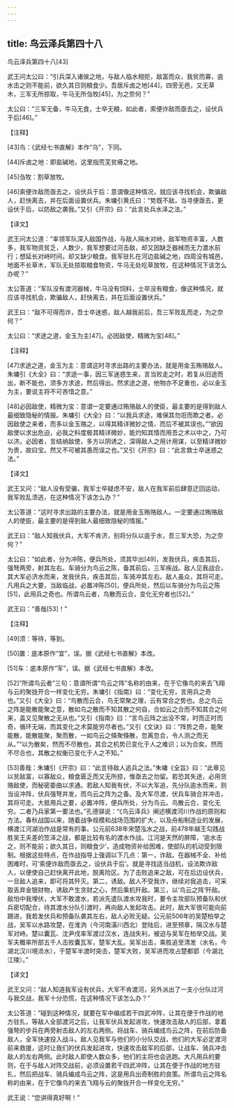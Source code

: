 ```yaml
---
---
---
```

title: 鸟云泽兵第四十八
---



鸟云泽兵第四十八[43]


武王问太公曰：“引兵深入诸侯之地，与敌人临水相拒，敌富而众，我贫而寡，逾水击之则不能前，欲久其日则粮食少。吾居斥卤之地[44]，四旁无邑，又无草木，三军无所掠取，牛马无所刍牧[45]，为之奈何？”

太公曰：“三军无备，牛马无食，士卒无粮，如此者，索便诈敌而亟去之，设伏兵于后[46]。”

【注释】

[43]鸟：《武经七书直解》本作“乌”，下同。

[44]斥卤之地：即盐碱地，这里指荒芜贫瘠之地。

[45]刍牧：割草放牧。

[46]索便诈敌而亟去之，设伏兵于后：意谓像这种情况，就应该寻找机会，欺骗敌人，赶快离去，并在后面设置伏兵。朱墉引黄氏曰：“势既不敌，当寻便亟去，更设伏于后，以防敌之袭我。”又引《开宗》曰：“此言处兵水泽之法。”

【译文】

武王问太公道：“率领军队深入敌国作战，与敌人隔水对峙，敌军物资丰富，人数多，我军物资贫乏，人数少，我军想要过河击敌，却又因缺乏器械而无力渡水前行；想延长对峙时间，却又缺少粮食。我军驻扎在河边盐碱之地，四周没有城邑，地面不长草木，军队无处掠取粮食物资，牛马无处吃草放牧，在这种情况下该怎么办呢？”

太公答道：“军队没有渡河器械，牛马没有饲料，士卒没有粮食，像这种情况，就应该寻找机会，欺骗敌人，赶快离去，并在后面设置伏兵。”



武王曰：“敌不可得而诈，吾士卒迷惑，敌人越我前后，吾三军败乱而走，为之奈何？”

太公曰：“求途之道，金玉为主[47]。必因敌使，精微为宝[48]。”

【注释】

[47]求途之道，金玉为主：意谓这时寻求出路的主要办法，就是用金玉贿赂敌人。朱墉引《大全》曰：“求途一事，因三军迷惑生来，言当败走之时，若复从旧途而出，断不能也，须多方求途，然后得出。然求途之道，他物亦不足重也，必以金玉为主，要说主将不可吝惜之意。”

[48]必因敌使，精微为宝：意谓一定要通过贿赂敌人的使臣，最主要的是得到敌人最细致隐秘的情报。朱墉引《大全》曰：“以我兵求途，难保其勿诳而欺之者。必因敌使之来者，而多以金玉赂之，以得其精详微妙之情，而后不被其误也。”“欲因敌使以求出危迫，必我之料度极其精详微妙，能灼知其情而用吾之术以中之，乃可以济。必因者，言结纳敌使，多方以阴诱之，深得敌人之用计用谋，以至精详微妙为贵，故曰宝。然又不可被其愚而误之也。”又引《开宗》曰：“此言救士卒迷惑之法。”

【译文】

武王又问：“敌人没有受骗，我军士卒疑虑不安，敌人在我军前后肆意迂回运动，我军败乱溃逃，在这种情况下该怎么办？”

太公答道：“这时寻求出路的主要办法，就是用金玉贿赂敌人。一定要通过贿赂敌人的使臣，最主要的是得到敌人最细致隐秘的情报。”



武王曰：“敌人知我伏兵，大军不肯济，别将分队以逾于水，吾三军大恐，为之奈何？”

太公曰：“如此者，分为冲陈，便兵所处，须其毕出[49]，发我伏兵，疾击其后，强弩两旁，射其左右。车骑分为鸟云之陈，备其前后，三军疾战。敌人见我战合，其大军必济水而来，发我伏兵，疾击其后，车骑冲其左右。敌人虽众，其将可走。凡用兵之大要，当敌临战，必置冲陈[50]，便兵所处，然后以车骑分为鸟云之陈[51]，此用兵之奇也。所谓鸟云者，鸟散而云合，变化无穷者也[52]。”

武王曰：“善哉[53]！”

【注释】

[49]须：等待，等到。

[50]置：底本原作“宜”，误。据《武经七书直解》本改。

[51]车：底本原作“军”，误。据《武经七书直解》本改。

[52]“所谓鸟云者”三句：意谓所谓“鸟云之阵”名称的由来，在于它像鸟的来去飞翔与云的聚拢开合一样变化无穷。朱墉引《指南》曰：“变化无穷，言用兵之奇也。”又引《大全》曰：“鸟散而云合，鸟无常聚之理，云有常合之势也。总之鸟云之阵是能散能聚之意，散如鸟之散而不知其散之何自，合如云之合而不知其合之何来，盖又见聚散之无从也。”又引《指南》曰：“言鸟云阵之出没不常，时而正时而奇，循环无端，而其变化之术莫能穷尽者也。”又引《文诀》曰：“阵势之奇，能聚能散，能散能聚，聚而散，一如鸟云之倏聚倏散，忽离忽合，令人测之而无从。”“以为散矣，然而不尽散也，其合之机势已变化于人之难识；以为合矣，然而不尽合也，其散之权衡已变化于人之不知。”

[53]善哉：朱墉引《开宗》曰：“此言待敌人追兵之法。”朱墉《全旨》曰：“此章见以贫敌富，以寡敌众，粮食匮乏而又无所掠，惟亟去之勿留。若恐其失途，必用货赂敌使，而秘密委曲以求通。若敌人知我有伏，不以大军追，先分队逾水而来，则当设冲阵，伏兵强弩并发，而鸟云之阵为之备。及大军尽渡，伏兵车骑合并冲击，其将可走。大抵用兵之要，必置冲阵，便兵所处，分为鸟云。鸟散云合，变化无穷。二者乃兵家第一要法也。”孔德骐说：“《鸟云泽兵》阐述横渡河川作战的原则和方法。春秋战国以来，随着战争规模和战场范围的扩大，以及舟船制造业的发展，横渡江河湖泊作战是常有的事。公元前638年宋楚泓水之战，前478年越王勾践战胜吴王夫差的笠泽之战，都是比较有名的渡水作战。江河是天然的屏障，‘逾水击之，则不能前；欲久其日，则粮食少’，造成物资补给困难，使部队的机动受到限制。根据这些特点，在作战指导上强调以下几点：第一，诈敌。在器械不全、补给困难时，可‘索便诈敌而亟去之，设伏兵于后’。就是寻找适当战机，设法欺诈敌人，以便使自己赶快离开此地，脱离险区。为了击败追来之敌，可在后边设伏兵，一旦敌人追来，即可将其歼灭。第二，诱敌。敌人不受我诈，继续对我追击，可采取丢弃金银财物，诱敌产生贪财之心，然后乘机歼敌。第三，以‘鸟云之阵’歼敌。敌怕中我埋伏，大军不敢渡水，若派先遣队渡水攻我时，要令主攻部队预备队和伏兵密切配合，待其渡水分队引渡时，再向敌人发起攻击。此时，敌大军很可能向前跟进，我若发伏兵和预备队袭其左右，敌人必败无疑。公元前506年的吴楚柏举之战，吴军以水路攻楚，在淮汭（今河南潢川西北）登陆后，进至预章，隔汉水与楚军对峙。楚以囊瓦、沈尹戌率军渡过汉水，连战失利，被迫与吴军在柏举交战。吴军夫概率所部五千人击败囊瓦军，楚军大乱。吴军出击，乘胜追至清发（水名，今湖北汉川境涢水），于楚军半渡时突击，楚军大败，吴军进而攻占楚都郢（今湖北江陵）。”

【译文】

武王又问：“敌人知道我军设有伏兵，大军不肯渡河，另外派出了一支小分队过河与我交战，我军十分恐慌，在这种情况下该怎么办？”

太公答道：“碰到这种情况，就要在军中编成若干四武冲阵，让其在便于作战的地方驻扎，等敌人全部渡河之后，让我军伏兵发起进攻，快速攻击敌人的后部，拿着强弩的步兵在两旁射击敌人的左右两侧。将战车、骑兵编成鸟云之阵，在前后防备敌人，全军快速投入战斗。敌人见我军与他们的小分队交战，他们的大军必定渡河前来救援，这时让我们的伏兵发起进攻，快速攻击敌军的后部，让战车、骑兵冲击敌人的左右两侧。此时敌人即使人数众多，他们的主将也会逃跑。大凡用兵的要则，在于与敌人对阵交战前，必须设置若干四武冲阵，让其在便于作战的地方驻扎，然后把战车、骑兵编成鸟云之阵，这是用兵出奇制胜的良策。所谓鸟云之阵名称的由来，在于它像鸟的来去飞翔与云的聚拢开合一样变化无穷。”

武王说：“您讲得真好啊！”